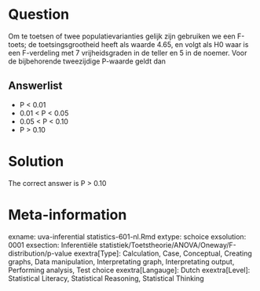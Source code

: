 Question
========

Om te toetsen of twee populatievarianties gelijk zijn gebruiken we een F-toets; de toetsingsgrootheid heeft als waarde 4.65, en volgt als H0 waar is een F-verdeling met 7 vrijheidsgraden in de teller en 5 in de noemer. Voor de bijbehorende tweezijdige P-waarde geldt dan 

Answerlist
----------
* P &lt; 0.01
* 0.01 &lt; P &lt; 0.05
* 0.05 &lt; P &lt; 0.10
* P &gt; 0.10

Solution
========

The correct answer is  P &gt; 0.10 

Meta-information
================
exname: uva-inferential statistics-601-nl.Rmd 
extype: schoice 
exsolution: 0001 
exsection: Inferentiële statistiek/Toetstheorie/ANOVA/Oneway/F-distribution/p-value
exextra[Type]: Calculation, Case, Conceptual, Creating graphs, Data manipulation, Interpretating graph, Interpretating output, Performing analysis, Test choice 
exextra[Langauge]: Dutch 
exextra[Level]: Statistical Literacy, Statistical Reasoning, Statistical Thinking 
